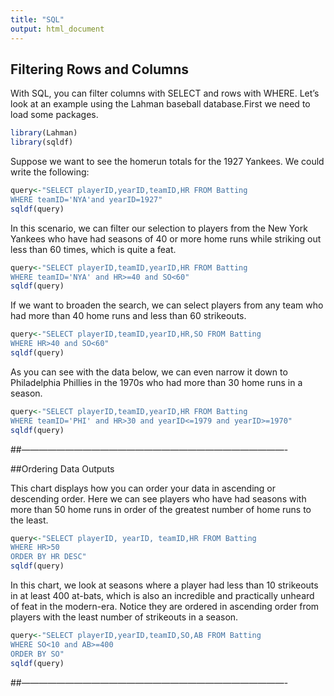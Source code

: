 ```yaml
---
title: "SQL"
output: html_document
---
```


## Filtering Rows and Columns

With SQL, you can filter columns with SELECT and rows with WHERE. Let's look at an example using the Lahman baseball database.First we need to load some packages. 

```r
library(Lahman)
library(sqldf)
```

Suppose we want to see the homerun totals for the 1927 Yankees. We could write the following:

```r
query<-"SELECT playerID,yearID,teamID,HR FROM Batting
WHERE teamID='NYA'and yearID=1927"
sqldf(query)
```

In this scenario, we can filter our selection to players from the New York Yankees who have had seasons of 40 or more home runs while striking out less than 60 times, which is quite a feat.

```r
query<-"SELECT playerID,teamID,yearID,HR FROM Batting
WHERE teamID='NYA' and HR>=40 and SO<60"
sqldf(query)
```

If we want to broaden the search, we can select players from any team who had more than 40 home runs and less than 60 strikeouts.

```r
query<-"SELECT playerID,teamID,yearID,HR,SO FROM Batting
WHERE HR>40 and SO<60"
sqldf(query)

```

As you can see with the data below, we can even narrow it down to  Philadelphia Phillies in the 1970s who had more than 30 home runs in a season.

```r
query<-"SELECT playerID,teamID,yearID,HR FROM Batting
WHERE teamID='PHI' and HR>30 and yearID<=1979 and yearID>=1970"
sqldf(query)
```

##-------------------------------------------------------------------------------------------

##Ordering Data Outputs

This chart displays how you can order your data in ascending or descending order. Here we can see players who have had seasons with more than 50 home runs in order of the greatest number of home runs to the least. 

```r
query<-"SELECT playerID, yearID, teamID,HR FROM Batting
WHERE HR>50
ORDER BY HR DESC"
sqldf(query)
```

In this chart, we look at seasons where a player had less than 10 strikeouts in at least 400 at-bats, which is also an incredible and practically unheard of feat in the modern-era. Notice they are ordered in ascending order from players with the least number of strikeouts in a season.

```r
query<-"SELECT playerID,yearID,teamID,SO,AB FROM Batting
WHERE SO<10 and AB>=400
ORDER BY SO"
sqldf(query)
```

##-------------------------------------------------------------------------------------------
